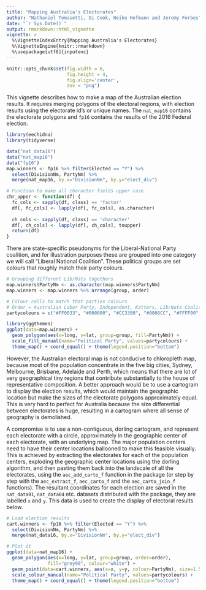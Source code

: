 ```yaml
---
title: "Mapping Australia's Electorates"
author: "Nathaniel Tomasetti, Di Cook, Heike Hofmann and Jeremy Forbes"
date: "`r Sys.Date()`"
output: rmarkdown::html_vignette
vignette: >
  %\VignetteIndexEntry{Mapping Australia's Electorates}
  %\VignetteEngine{knitr::rmarkdown}
  %\usepackage[utf8]{inputenc}
---
```


```r
knitr::opts_chunk$set(fig.width = 6,
                      fig.height = 4,
                      fig.align='center',
                      dev = "png")
```

This vignette describes how to make a map of the Australian election results. It requires merging polygons of the electoral regions, with election results using the electorate id's or unique names. The `nat_map16` contains the electorate polygons and `fp16` contains the results of the 2016 Federal election.

```r
library(eechidna)
library(tidyverse)

data("nat_data16")
data("nat_map16")
data("fp16")
map.winners <- fp16 %>% filter(Elected == "Y") %>% 
  select(DivisionNm, PartyNm) %>% 
  merge(nat_map16, by.x="DivisionNm", by.y="elect_div")

# Function to make all character fields upper case
chr_upper <- function(df) {
  fc_cols <- sapply(df, class) == 'factor'
  df[, fc_cols] <- lapply(df[, fc_cols], as.character)
  
  ch_cols <- sapply(df, class) == 'character'
  df[, ch_cols] <- lapply(df[, ch_cols], toupper)
  return(df)
}
```

There are state-specific pseudonyms for the Liberal-National Party coalition, and for illustration purposes these are grouped into one category we will call "Liberal National Coalition". These political groups are set colours that roughly match their party colours.

```r
# Grouping different Lib/Nats togethers
map.winners$PartyNm <- as.character(map.winners$PartyNm)
map.winners <- map.winners %>% arrange(group, order)

# Colour cells to match that parties colours
# Order = Australian Labor Party, Independent, Katters, Lib/Nats Coalition, Palmer, The Greens
partycolours = c("#FF0033", "#000000", "#CC3300", "#0066CC", "#FFFF00", "#009900")
```

```r
library(ggthemes)
ggplot(data=map.winners) + 
  geom_polygon(aes(x=long, y=lat, group=group, fill=PartyNm)) +
  scale_fill_manual(name="Political Party", values=partycolours) +
  theme_map() + coord_equal() + theme(legend.position="bottom")
```

However, the Australian electoral map is not conducive to chloropleth map, because most of the population concentrate in the five big cities, Sydney, Melbourne, Brisbane, Adelaide and Perth, which means that there are lot of very geographical tiny regions that contribute substantially to the house of representative composition.  A better approach would be to use a cartogram to display the election results, which would maintain the geographic location but make the sizes of the electorate polygons approximately equal. This is very hard to perfect for Australia because the size differential between electorates is huge, resulting in a cartogram where all sense of geography is demolished. 

A compromise is to use a non-contiguous, dorling cartogram, and represent each electorate with a circle, approximately in the geographic center of each electorate, with an underlying map. The major population centers need to have their center locations ballooned to make this feasible visually. This is achieved by extracting the electorates for each of the population centers, exploding the geographic center locations using the dorling algorithm, and then pasting them back into the landscale of all the electorates, using the `aec_add_carto_f` function in the package (or step by step with the `aec_extract_f`, `aec_carto_f` and the `aec_carto_join_f` functions). The resultant coordinates for each election are saved in the `nat_data01`, `nat_data04` etc. datasets distributed with the package, they are labelled `x` and `y`. This data is used to create the display of electoral results below.

```r
# Load election results
cart.winners <- fp16 %>% filter(Elected == "Y") %>% 
  select(DivisionNm, PartyNm) %>% 
  merge(nat_data16, by.x="DivisionNm", by.y="elect_div")

# Plot it
ggplot(data=nat_map16) +
  geom_polygon(aes(x=long, y=lat, group=group, order=order),
               fill="grey90", colour="white") +
  geom_point(data=cart.winners, aes(x=x, y=y, colour=PartyNm), size=1.5, alpha=0.8) +
  scale_colour_manual(name="Political Party", values=partycolours) +
  theme_map() + coord_equal() + theme(legend.position="bottom")
```

